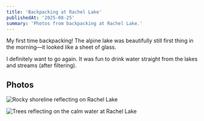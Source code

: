 ```yaml
---
title: 'Backpacking at Rachel Lake'
publishedAt: '2025-08-25'
summary: 'Photos from backpacking at Rachel Lake.'
---
```


My first time backpacking! The alpine lake was beautifully still first thing in the morning—it looked like a sheet of glass.

I definitely want to go again. It was fun to drink water straight from the lakes and streams (after filtering).

## Photos

<Image
  src="/images/rachel-lake/rock_reflection.JPG"
  alt="Rocky shoreline reflecting on Rachel Lake"
  width={1600}
  height={1200}
  sizes="100vw"
/>

<Image
  src="/images/rachel-lake/tree_reflection.JPG"
  alt="Trees reflecting on the calm water at Rachel Lake"
  width={1600}
  height={1200}
  sizes="100vw"
/>
